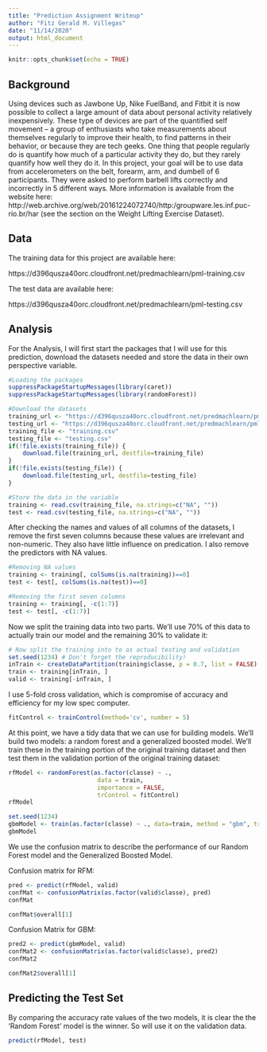 ```yaml
---
title: "Prediction Assignment Writeup"
author: "Fitz Gerald M. Villegas"
date: "11/14/2020"
output: html_document
---
```


```r
knitr::opts_chunk$set(echo = TRUE)
```

## Background

Using devices such as Jawbone Up, Nike FuelBand, and Fitbit it is now possible to collect a large amount of data about personal activity relatively inexpensively. These type of devices are part of the quantified self movement – a group of enthusiasts who take measurements about themselves regularly to improve their health, to find patterns in their behavior, or because they are tech geeks. One thing that people regularly do is quantify how much of a particular activity they do, but they rarely quantify how well they do it. In this project, your goal will be to use data from accelerometers on the belt, forearm, arm, and dumbell of 6 participants. They were asked to perform barbell lifts correctly and incorrectly in 5 different ways. More information is available from the website here: http://web.archive.org/web/20161224072740/http:/groupware.les.inf.puc-rio.br/har (see the section on the Weight Lifting Exercise Dataset).

## Data

The training data for this project are available here:

https://d396qusza40orc.cloudfront.net/predmachlearn/pml-training.csv

The test data are available here:

https://d396qusza40orc.cloudfront.net/predmachlearn/pml-testing.csv

## Analysis

For the Analysis, I will first start the packages that I will use for this prediction, download the datasets needed and store the data in their own perspective variable.

```r
#Loading the packages
suppressPackageStartupMessages(library(caret))
suppressPackageStartupMessages(library(randomForest))

#Download the datasets
training_url <- "https://d396qusza40orc.cloudfront.net/predmachlearn/pml-training.csv"
testing_url <- "https://d396qusza40orc.cloudfront.net/predmachlearn/pml-testing.csv"
training_file <- "training.csv"
testing_file <- "testing.csv"
if(!file.exists(training_file)) {
    download.file(training_url, destfile=training_file)
}
if(!file.exists(testing_file)) {
    download.file(testing_url, destfile=testing_file)
}

#Store the data in the variable
training <- read.csv(training_file, na.strings=c("NA", ""))
test <- read.csv(testing_file, na.strings=c("NA", ""))
```

After checking the names and values of all columns of the datasets, I remove the first seven columns because these values are irrelevant and non-numeric. They also have little influence on predication. I also remove the predictors with NA values.

```r
#Removing NA values
training <- training[, colSums(is.na(training))==0]
test <- test[, colSums(is.na(test))==0]

#Removing the first seven columns
training <- training[, -c(1:7)]
test <- test[, -c(1:7)]
```

Now we split the training data into two parts. We'll use 70% of this data to actually train our model and the remaining 30% to validate it:

```r
# Now split the training into to as actual testing and validation
set.seed(1234) # Don't forget the reproducibility!  
inTrain <- createDataPartition(training$classe, p = 0.7, list = FALSE)
train <- training[inTrain, ]
valid <- training[-inTrain, ]
```

I use 5-fold cross validation, which is compromise of accuracy and efficiency for my low spec computer.

```r
fitControl <- trainControl(method='cv', number = 5)
```

At this point, we have a tidy data that we can use for building models. We'll build two models: a random forest and a generalized boosted model. We'll train these in the training portion of the original training dataset and then test them in the validation portion of the original training dataset:

```r
rfModel <- randomForest(as.factor(classe) ~ ., 
                         data = train, 
                         importance = FALSE, 
                         trControl = fitControl)
rfModel
```
```r
set.seed(1234)
gbmModel <- train(as.factor(classe) ~ ., data=train, method = "gbm", trControl = fitControl, verbose = FALSE)
gbmModel
```

We use the confusion matrix to describe the performance of our Random Forest model and the Generalized Boosted Model.

Confusion matrix for RFM:
```r
pred <- predict(rfModel, valid)
confMat <- confusionMatrix(as.factor(valid$classe), pred)
confMat
```


```r
confMat$overall[1]
```
Confusion Matrix for GBM:
```r
pred2 <- predict(gbmModel, valid)
confMat2 <- confusionMatrix(as.factor(valid$classe), pred2)
confMat2
```
```r
confMat2$overall[1]
```
## Predicting the Test Set

By comparing the accuracy rate values of the two models, it is clear the the ‘Random Forest’ model is the winner. So will use it on the validation data.

```r
predict(rfModel, test)
```